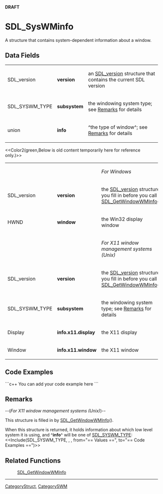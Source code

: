 <!-- pragma section-numbers off -->
<!-- pragma disable-camelcase -->
'''DRAFT'''

= SDL_SysWMinfo =
A structure that contains system-dependent information about a window.


== Data Fields ==
{|
|SDL_version
|'''version'''
|an [[SDL_version]] structure that contains the current SDL version
|-
|SDL_SYSWM_TYPE
|'''subsystem'''
|the windowing system type; see [[#Remarks|Remarks]] for details
|-
|union
|'''info'''
|^the type of window^; see [[#Remarks|Remarks]] for details
|}

<<Color2(green,Below is old content temporarily here for reference only.)>>
{|
|
|
|''For Windows''
|-
|SDL_version
|'''version'''
|the [[SDL_version]] structure you fill in before you call [[SDL_GetWindowWMInfo]]()
|-
|HWND
|'''window'''
|the Win32 display window
|-
|
|
|''For X11 window management systems (Unix)''
|-
|SDL_version
|'''version'''
|the [[SDL_version]] structure you fill in before you call [[SDL_GetWindowWMInfo]]()
|-
|SDL_SYSWM_TYPE
|'''subsystem'''
|the windowing system type; see [[#Remarks|Remarks]] for details
|-
|Display
|'''info.x11.display'''
|the X11 display
|-
|Window
|'''info.x11.window'''
|the X11 window
|}

== Code Examples ==
```c++
You can add your code example here
```

== Remarks ==
--(''For X11 window management systems (Unix)'')--

This structure is filled in by [[SDL_GetWindowWMInfo]]().

When this structure is returned, it holds information about which low level system it is using, and ^'''info'''^ will be one of [[SDL_SYSWM_TYPE]]:
<<Include(SDL_SYSWM_TYPE, , , from="== Values ==", to="== Code Examples ==")>>


== Related Functions ==
:[[SDL_GetWindowWMInfo]]

----
[[CategoryStruct]], [[CategorySWM]]
